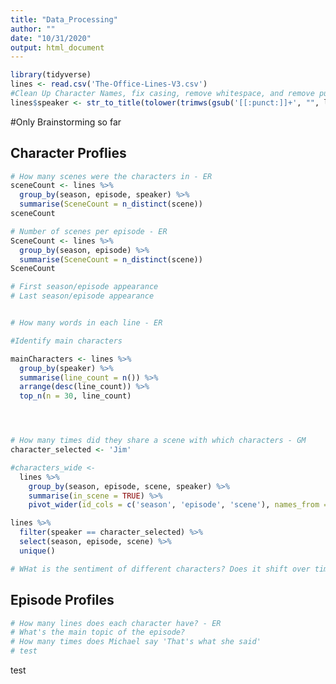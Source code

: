 ```yaml
---
title: "Data_Processing"
author: ""
date: "10/31/2020"
output: html_document
---
```


```r
library(tidyverse)
lines <- read.csv('The-Office-Lines-V3.csv')
#Clean Up Character Names, fix casing, remove whitespace, and remove punctuation
lines$speaker <- str_to_title(tolower(trimws(gsub('[[:punct:]]+', "", lines$speaker))))

```

#Only Brainstorming so far

## Character Proflies
```r
# How many scenes were the characters in - ER
sceneCount <- lines %>%
  group_by(season, episode, speaker) %>%
  summarise(SceneCount = n_distinct(scene))
sceneCount

# Number of scenes per episode - ER
SceneCount <- lines %>%
  group_by(season, episode) %>%
  summarise(SceneCount = n_distinct(scene))
SceneCount

# First season/episode appearance
# Last season/episode appearance


# How many words in each line - ER
```


```r
#Identify main characters

mainCharacters <- lines %>% 
  group_by(speaker) %>%
  summarise(line_count = n()) %>%
  arrange(desc(line_count)) %>%
  top_n(n = 30, line_count)




# How many times did they share a scene with which characters - GM
character_selected <- 'Jim'

#characters_wide <-  
  lines %>% 
    group_by(season, episode, scene, speaker) %>%
    summarise(in_scene = TRUE) %>%
    pivot_wider(id_cols = c('season', 'episode', 'scene'), names_from = speaker, values_from = in_scene, values_fill = FALSE)

lines %>%
  filter(speaker == character_selected) %>%
  select(season, episode, scene) %>% 
  unique()

# WHat is the sentiment of different characters? Does it shift over time? - GM
```


## Episode Profiles
```r
# How many lines does each character have? - ER
# What's the main topic of the episode?
# How many times does Michael say 'That's what she said'
# test
```

test
